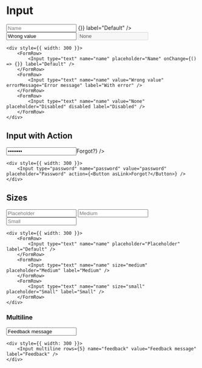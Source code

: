 
# Input

<div style={{ width: 300 }}>
    <FormRow>
        <Input type="text" name="name" placeholder="Name" onChange={() => {}} label="Default" />
    </FormRow>
    <FormRow>
        <Input type="text" name="name" value="Wrong value" errorMessage="Error message" label="With error" />
    </FormRow>
    <FormRow>
        <Input type="text" name="name" value="None" placeholder="Disabled" disabled label="Disabled" />
    </FormRow>
</div>

```
<div style={{ width: 300 }}>
    <FormRow>
        <Input type="text" name="name" placeholder="Name" onChange={() => {}} label="Default" />
    </FormRow>
    <FormRow>
        <Input type="text" name="name" value="Wrong value" errorMessage="Error message" label="With error" />
    </FormRow>
    <FormRow>
        <Input type="text" name="name" value="None" placeholder="Disabled" disabled label="Disabled" />
    </FormRow>
</div>
```

## Input with Action

<div style={{ width: 300 }}>
    <Input type="password" name="password" value="password" placeholder="Password" action={<Button asLink>Forgot?</Button>} />
</div>

```
<div style={{ width: 300 }}>
    <Input type="password" name="password" value="password" placeholder="Password" action={<Button asLink>Forgot?</Button>} />
</div>
```

## Sizes

<div style={{ width: 300 }}>
    <FormRow>
        <Input type="text" name="name" placeholder="Placeholder" label="Default" />
    </FormRow>
    <FormRow>
        <Input type="text" name="name" size="medium" placeholder="Medium" label="Medium" />
    </FormRow>
    <FormRow>
        <Input type="text" name="name" size="small" placeholder="Small" label="Small" />
    </FormRow>
</div>

```
<div style={{ width: 300 }}>
    <FormRow>
        <Input type="text" name="name" placeholder="Placeholder" label="Default" />
    </FormRow>
    <FormRow>
        <Input type="text" name="name" size="medium" placeholder="Medium" label="Medium" />
    </FormRow>
    <FormRow>
        <Input type="text" name="name" size="small" placeholder="Small" label="Small" />
    </FormRow>
</div>
```

### Multiline

<div style={{ width: 300 }}>
    <Input multiline rows={5} name="feedback" value="Feedback message" label="Feedback" />
</div>

```
<div style={{ width: 300 }}>
    <Input multiline rows={5} name="feedback" value="Feedback message" label="Feedback" />
</div>
```